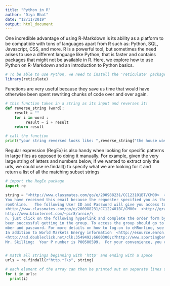 ```yaml
---
title: "Python in R"
author: "Diya Bhat"
date: "12/11/2019"
output: html_document
---
```


One incredible advantage of using R-Markdown is its ability as a platform to be compatible with tons of languages apart from R such as: Python, SQL, Javascript, CSS, and more. R is a powerful tool, but sometimes the need arises to use a different language like Python, that is faster and contains packages that might not be available in R.
Here, we explore how to use Python on R-Markdown and an introduction to Python basics.

```r
# To be able to use Python, we need to install the 'reticulate' package which makes Python and R interoperable
library(reticulate)
```

Functions are very useful because they save us time that would have otherwise been spent rewriting chunks of code over and over again.

```python
# this function takes in a string as its input and reverses it!
def reverse_string (word):
    result = ""
    for i in word :
         result = i + result
    return result      

# call the function
print("your string reversed looks like: ",reverse_string("the house was made of jellybeans"))

```
Regular expression (RegEx) is also handy when looking for specific patterns in large files as opposed to doing it manually. For example, given the very large string of letters and numbers below, if we wanted to extract only the urls, we could use re.findall() to specify what we are looking for it and return a list of all the matching subset strings

```python
# import the RegEx package 
import re

string = "<http://www.classmates.com/go/e/200988231/CC123101BT/CM00>  <http://graphics.classmates.com/graphics/spacer.gif>  <http://graphics.classmates.com/graphics/sp \
You have received this email because the requester specified you as their Manager. Please click http://itcapps.corp.enron.com/srrs/auth/emailLink.asp?ID=000000000053239&Page=Approval to review and act upon this request.     Request ID          : 000000000053239 Request Create Date\
ronOnline.   The following User ID and Password will give you access to live prices on the web-site http://www.enrononline.com.  User ID: ADM40601 Password: WELCOME!   (note these are case sensitive)    Please keep your User I\
<http://www.classmates.com/go/e/200988231/CC122401BC/CM00>  <http://graphics.classmates.com/graphics/spacer.gif>  <http://graphics.classmates.com/graphics/sp\
http://www.btinternet.com/~pir8/arnie/\
n, just click on the following hyperlink and complete the order form by Tuesday February 12, 2002.  http://zzz1.net/rd/rd.asp?ZXU=562&ZXD=1471085&UID=1471085  If you cannot link directly to the web site, simply cut and paste the address listed above into yo\
been successful getting in the group. To access the group should go to your web browser and type in http://www.egroups.com  The screen should show that you are a member of smu-betas group. When you replied to the original \
mber and password. For more details on how to log-on to eHRonline, see step-by-step instructions at http://isc.enron.com/site/doclibrary/user/ 2. Navigate to the pay advice using the following navigation menus: ? Pay Information ? Paycheck I\
In addition to World Markets Energy information  <http://esource.enron.com/worldmarket.asp> and Country Analysis and Forecasting, <http://esource.enron.com/worldmarket_CountryAnalysis.asp>  \
<http://ad.doubleclick.net/clk;3549492;6600300;c?http://www.sportingbetusa.com/english/casino/casinonew-fr.asp?isLogged=notlogged> A WEEKEND PAIR-A-DICE <http://ad.doubleclick.net/clk;3549492;6600300;c?http://www.sportingbetusa.c \
Mr. Skilling:  Your P number is P00500599.  For your convenience, you can also go to http://isc.enron.com/site/ under"


# match all strings beginning with 'http' and ending with a space
urls = re.findall(r"http.*?\s", string) 

# each element of the array can then be printed out on separate lines using a for loop
for i in urls:
  print(i)

```

